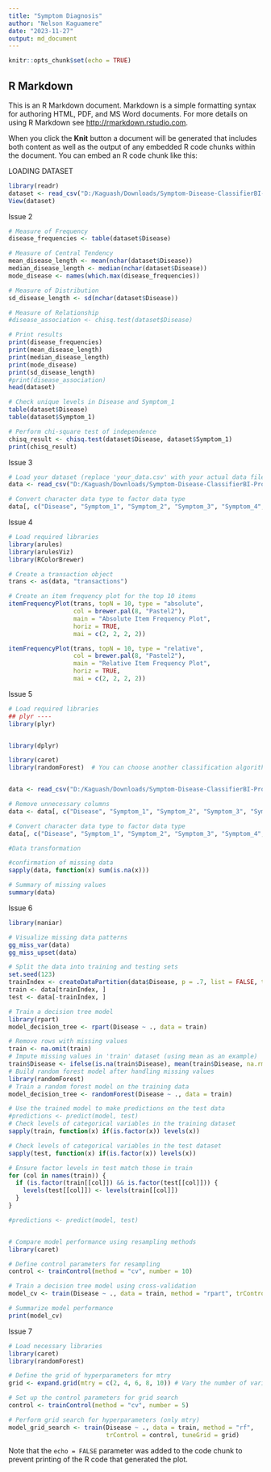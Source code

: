 ---
title: "Symptom Diagnosis"
author: "Nelson Kaguamere"
date: "2023-11-27"
output: md_document
---

```{r setup, include=FALSE}
knitr::opts_chunk$set(echo = TRUE)
```

## R Markdown

This is an R Markdown document. Markdown is a simple formatting syntax for authoring HTML, PDF, and MS Word documents. For more details on using R Markdown see <http://rmarkdown.rstudio.com>.

When you click the **Knit** button a document will be generated that includes both content as well as the output of any embedded R code chunks within the document. You can embed an R code chunk like this:

LOADING DATASET
```{r }
library(readr)
dataset <- read_csv("D:/Kaguash/Downloads/Symptom-Disease-ClassifierBI-Project/data/communicable_dataset.csv")
View(dataset)

```

Issue 2
```{r }
# Measure of Frequency
disease_frequencies <- table(dataset$Disease)

# Measure of Central Tendency
mean_disease_length <- mean(nchar(dataset$Disease))
median_disease_length <- median(nchar(dataset$Disease))
mode_disease <- names(which.max(disease_frequencies))

# Measure of Distribution
sd_disease_length <- sd(nchar(dataset$Disease))

# Measure of Relationship
#disease_association <- chisq.test(dataset$Disease)

# Print results
print(disease_frequencies)
print(mean_disease_length)
print(median_disease_length)
print(mode_disease)
print(sd_disease_length)
#print(disease_association)
head(dataset)

# Check unique levels in Disease and Symptom_1
table(dataset$Disease)
table(dataset$Symptom_1)

# Perform chi-square test of independence
chisq_result <- chisq.test(dataset$Disease, dataset$Symptom_1)
print(chisq_result)

```
Issue 3

```{r }
# Load your dataset (replace 'your_data.csv' with your actual data file)
data <- read_csv("D:/Kaguash/Downloads/Symptom-Disease-ClassifierBI-Project/data/communicable_dataset.csv")

# Convert character data type to factor data type
data[, c("Disease", "Symptom_1", "Symptom_2", "Symptom_3", "Symptom_4", "Symptom_5", "Symptom_6", "Symptom_7", "Symptom_8")] <- lapply(data[, c("Disease", "Symptom_1", "Symptom_2", "Symptom_3", "Symptom_4", "Symptom_5", "Symptom_6", "Symptom_7", "Symptom_8")], as.factor)
```
Issue 4

```{r pressure, echo=FALSE}
# Load required libraries
library(arules)
library(arulesViz)
library(RColorBrewer)

# Create a transaction object
trans <- as(data, "transactions")

# Create an item frequency plot for the top 10 items
itemFrequencyPlot(trans, topN = 10, type = "absolute",
                  col = brewer.pal(8, "Pastel2"),
                  main = "Absolute Item Frequency Plot",
                  horiz = TRUE,
                  mai = c(2, 2, 2, 2))

itemFrequencyPlot(trans, topN = 10, type = "relative",
                  col = brewer.pal(8, "Pastel2"),
                  main = "Relative Item Frequency Plot",
                  horiz = TRUE,
                  mai = c(2, 2, 2, 2))

```
Issue 5

```{r }
# Load required libraries
## plyr ----
library(plyr)


library(dplyr)

library(caret)
library(randomForest)  # You can choose another classification algorithm


data <- read_csv("D:/Kaguash/Downloads/Symptom-Disease-ClassifierBI-Project/data/communicable_dataset.csv")

# Remove unnecessary columns
data <- data[, c("Disease", "Symptom_1", "Symptom_2", "Symptom_3", "Symptom_4", "Symptom_5", "Symptom_6", "Symptom_7", "Symptom_8")]

# Convert character data type to factor data type
data[, c("Disease", "Symptom_1", "Symptom_2", "Symptom_3", "Symptom_4", "Symptom_5", "Symptom_6", "Symptom_7", "Symptom_8")] <- lapply(data[, c("Disease", "Symptom_1", "Symptom_2", "Symptom_3", "Symptom_4", "Symptom_5", "Symptom_6", "Symptom_7", "Symptom_8")], as.factor)

#Data transformation

#confirmation of missing data
sapply(data, function(x) sum(is.na(x)))

# Summary of missing values
summary(data)
```
Issue 6

```{r }
library(naniar)

# Visualize missing data patterns
gg_miss_var(data)
gg_miss_upset(data)

# Split the data into training and testing sets
set.seed(123)
trainIndex <- createDataPartition(data$Disease, p = .7, list = FALSE, times = 1)
train <- data[trainIndex, ]
test <- data[-trainIndex, ]

# Train a decision tree model
library(rpart)
model_decision_tree <- rpart(Disease ~ ., data = train)

# Remove rows with missing values
train <- na.omit(train)
# Impute missing values in 'train' dataset (using mean as an example)
train$Disease <- ifelse(is.na(train$Disease), mean(train$Disease, na.rm = TRUE), train$Disease)
# Build random forest model after handling missing values
library(randomForest)
# Train a random forest model on the training data
model_decision_tree <- randomForest(Disease ~ ., data = train)

# Use the trained model to make predictions on the test data
#predictions <- predict(model, test)
# Check levels of categorical variables in the training dataset
sapply(train, function(x) if(is.factor(x)) levels(x))

# Check levels of categorical variables in the test dataset
sapply(test, function(x) if(is.factor(x)) levels(x))

# Ensure factor levels in test match those in train
for (col in names(train)) {
  if (is.factor(train[[col]]) && is.factor(test[[col]])) {
    levels(test[[col]]) <- levels(train[[col]])
  }
}

#predictions <- predict(model, test)


# Compare model performance using resampling methods
library(caret)

# Define control parameters for resampling
control <- trainControl(method = "cv", number = 10)

# Train a decision tree model using cross-validation
model_cv <- train(Disease ~ ., data = train, method = "rpart", trControl = control)

# Summarize model performance
print(model_cv)
```
Issue 7 
```{r }
# Load necessary libraries
library(caret)
library(randomForest)

# Define the grid of hyperparameters for mtry
grid <- expand.grid(mtry = c(2, 4, 6, 8, 10)) # Vary the number of variables randomly sampled as candidates at each split

# Set up the control parameters for grid search
control <- trainControl(method = "cv", number = 5) 

# Perform grid search for hyperparameters (only mtry)
model_grid_search <- train(Disease ~ ., data = train, method = "rf",
                           trControl = control, tuneGrid = grid)
```

Note that the `echo = FALSE` parameter was added to the code chunk to prevent printing of the R code that generated the plot.
